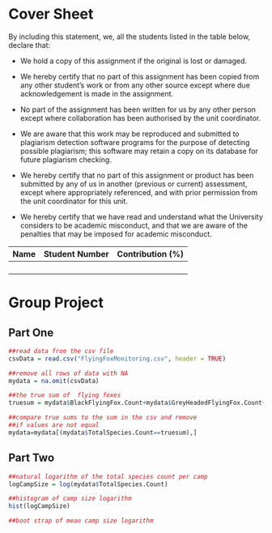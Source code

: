 Cover Sheet
========================================================


By including this statement, we, all the students listed in the table
below, declare that:

- We hold a copy of this assignment if the original is lost or damaged.

- We hereby certify that no part of this assignment has been copied from
  any other student's work or from any other source except where due
  acknowledgement is made in the assignment.

- No part of the assignment has been written for us by any other person
  except where collaboration has been authorised by the unit coordinator.

- We are aware that this work may be reproduced and submitted to plagiarism
  detection software programs for the purpose of detecting possible
  plagiarism; this software may retain a copy on its database for future
  plagiarism checking.

- We hereby certify that no part of this assignment or product has been
  submitted by any of us in another (previous or current) assessment, except
  where appropriately referenced, and with prior permission from the unit
  coordinator for this unit.

- We hereby certify that we have read and understand what the University
  considers to be academic misconduct, and that we are aware of the
  penalties that may be imposed for academic misconduct.

Name               | Student Number | Contribution (%)
-------------------|----------------|-----------------
                   |                |
                   |                |
                   |                |
                   |                |

<div style="page-break-before:always;"></div>


Group Project
========================================================

Part One
--------------------------------------------------------

```{r}
##read data from the csv file
csvData = read.csv("FlyingFoxMonitoring.csv", header = TRUE)

##remove all rows of data with NA
mydata = na.omit(csvData)

##the true sum of  flying foxes
truesum = mydata$BlackFlyingFox.Count+mydata$GreyHeadedFlyingFox.Count+mydata$LittleRedFlyingFox.Count

##compare true sums to the sum in the csv and remove
##if values are not equal
mydata=mydata[(mydata$TotalSpecies.Count==truesum),]

```

Part Two
--------------------------------------------------------

```{r}
##natural logarithm of the total species count per camp
logCampSize = log(mydata$TotalSpecies.Count)

##histogram of camp size logarithm
hist(logCampSize)

##boot strap of mean camp size logarithm


```